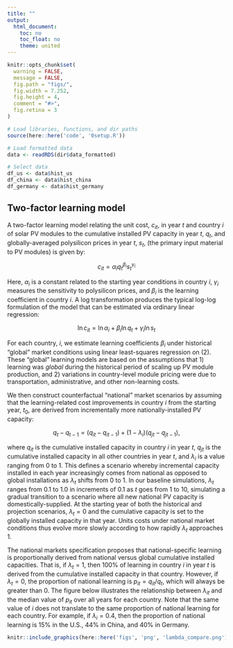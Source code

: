```yaml
---
title: ""
output:
  html_document:
    toc: no
    toc_float: no
    theme: united
---
```


```r
knitr::opts_chunk$set(
  warning = FALSE,
  message = FALSE,
  fig.path = "figs/",
  fig.width = 7.252,
  fig.height = 4,
  comment = "#>",
  fig.retina = 3
)

# Load libraries, functions, and dir paths
source(here::here('code', '0setup.R'))

# Load formatted data
data <- readRDS(dir$data_formatted)

# Select data
df_us <- data$hist_us
df_china <- data$hist_china
df_germany <- data$hist_germany
```

## Two-factor learning model

A two-factor learning model relating the unit cost, $c_{it}$, in year $t$ and country $i$ of solar PV modules to the cumulative installed PV capacity in year $t$, $q_t$, and globally-averaged polysilicon prices in year $t$, $s_t$, (the primary input material to PV modules) is given by:

$$
c_{it} = 
\alpha_i q_t^{\beta_i} s_t^{\gamma_i}
$$

Here, $\alpha_i$ is a constant related to the starting year conditions in country $i$, $\gamma_i$ measures the sensitivity to polysilicon prices, and $\beta_i$ is the learning coefficient in country $i$. A log transformation produces the typical log-log formulation of the model that can be estimated via ordinary linear regression:

$$
\ln c_{it} = 
\ln \alpha_i + 
\beta_i \ln q_t + 
\gamma_i \ln s_t 
$$

For each country, $i$, we estimate learning coefficients $\beta_i$ under historical "global" market conditions using linear least-squares regression on (2). These "global" learning models are based on the assumptions that 1) learning was _global_ during the historical period of scaling up PV module production, and 2) variations in country-level module pricing were due to transportation, administrative, and other non-learning costs.

We then construct counterfactual "national" market scenarios by assuming that the learning-related cost improvements in country $i$ from the starting year, $t_0$, are derived from incrementally more nationally-installed PV capacity:

$$
q_t - q_{t-1} = (q_{it} - q_{it-1}) + (1 - \lambda_i) (q_{jt} - q_{jt-1}),
$$

\noindent
where $q_{it}$ is the cumulative installed capacity in country $i$ in year $t$, $q_{jt}$ is the cumulative installed capacity in all other countries in year $t$, and $\lambda_i$ is a value ranging from 0 to 1. This defines a scenario whereby incremental capacity installed in each year increasingly comes from national as opposed to global installations as $\lambda_t$ shifts from 0 to 1. In our baseline simulations, $\lambda_t$ ranges from 0.1 to 1.0 in increments of 0.1 as $t$ goes from 1 to 10, simulating a gradual transition to a scenario where all new national PV capacity is domestically-supplied. At the starting year of both the historical and projection scenarios, $\lambda_t = 0$ and the cumulative capacity is set to the globally installed capacity in that year. Units costs under national market conditions thus evolve more slowly according to how rapidly $\lambda_t$ approaches 1.

The national markets specification proposes that national-specific learning is  proportionally derived from national versus global cumulative installed capacities. That is, if $\lambda_t = 1$, then 100% of learning in country $i$ in year $t$ is derived from the cumulative installed capacity in that country. However, if $\lambda_t = 0$, the proportion of national learning is $p_{it} = q_{it} / q_t$, which will always be greater than 0. The figure below illustrates the relationship between $\lambda_{it}$ and the median value of $p_{it}$ over all years for each country. Note that the same value of $i$ does not translate to the same proportion of national learning for each country. For example, if $\lambda_i = 0.4$, then the proportion of national learning is 15% in the U.S., 44% in China, and 40% in Germany.

```r
knitr::include_graphics(here::here('figs', 'png', 'lambda_compare.png'))
```
